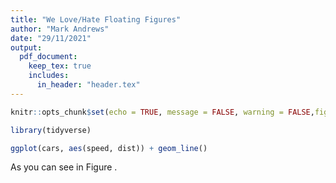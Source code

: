 ```yaml
---
title: "We Love/Hate Floating Figures"
author: "Mark Andrews"
date: "29/11/2021"
output: 
  pdf_document:
    keep_tex: true
    includes:
      in_header: "header.tex"
---
```


```r
knitr::opts_chunk$set(echo = TRUE, message = FALSE, warning = FALSE,fig.pos = "H", out.extra = "")
```

```r
library(tidyverse)
```

```r
ggplot(cars, aes(speed, dist)) + geom_line()
```

As you can see in Figure \ref{fig:foofigure}.
